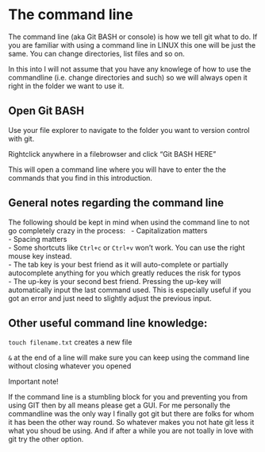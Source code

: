 # The command line
The command line (aka Git BASH or console) is how we tell git what to do. 
If you are familiar with using a command line in LINUX this one will be just the same. 
You can change directories, list files and so on.

In this into I will not assume that you have any knowlege of how to use the commandline 
(i.e. change directories and such) so we will always open it right in the folder we want to use it.


## Open Git BASH
Use your file explorer to navigate to the folder you want to version control with git.

Rightclick anywhere in a filebrowser and click
"Git BASH HERE"

This will open a command line where you will have to enter the the commands that you find in this introduction.

## General notes regarding the command line

The following should be kept in mind when usind the command line to not go completely crazy in the process:  \  
- Capitalization matters  
- Spacing matters  
- Some shortcuts like `Ctrl+c` or `Ctrl+v` won't work. You can use the right mouse key instead.  
- The tab key is your best friend as it will auto-complete or partially autocomplete anything for you which greatly reduces the risk for typos  
- The up-key is your second best friend. Pressing the up-key will automatically input the last command used. This is especially useful if you got an error and just need to slightly adjust the previous input.  

## Other useful command line knowledge:

`touch filename.txt`  creates a new file 

`&` at the end of a line will make sure you can keep using the command line without closing whatever you opened

Important note!

If the command line is a stumbling block for you and preventing you from using GIT then by all means please get a GUI. For me personally the commandline was the only way I finally got git but there are folks for whom it has been the other way round. So whatever makes you not hate git less it what you shoud be using. And if after a while you are not toally in love with git try the other option.
 

